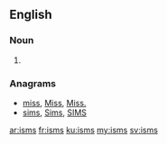 ==English==

===Noun===
{{head|en|plural}}

# {{plural of|ism|lang=en|nocat=1}}

===Anagrams===
* [[miss#English|miss]], [[Miss#English|Miss]], [[Miss.#English|Miss.]]
* [[sims#English|sims]], [[Sims#English|Sims]], [[SIMS#English|SIMS]]

[[ar:isms]]
[[fr:isms]]
[[ku:isms]]
[[my:isms]]
[[sv:isms]]